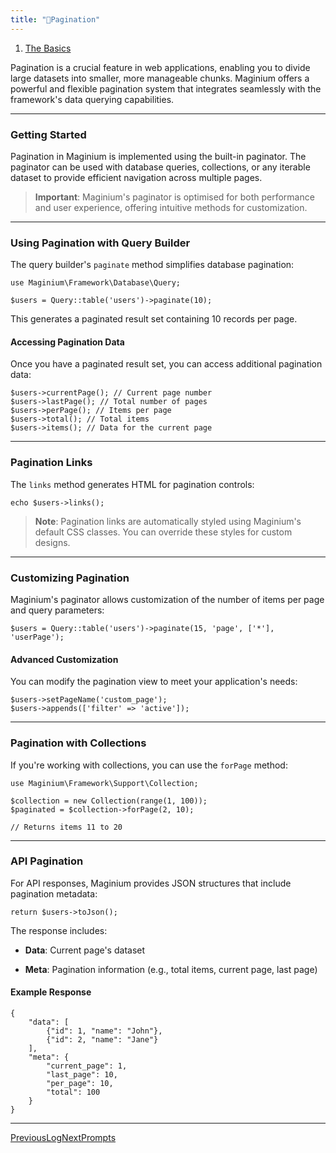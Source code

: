 ```yaml
---
title: "🔢Pagination"
---
```


1. [The Basics](/maginium/the-basics)

Pagination is a crucial feature in web applications, enabling you to divide large datasets into smaller, more manageable chunks. Maginium offers a powerful and flexible pagination system that integrates seamlessly with the framework's data querying capabilities.

***

### Getting Started

Pagination in Maginium is implemented using the built-in paginator. The paginator can be used with database queries, collections, or any iterable dataset to provide efficient navigation across multiple pages.

> **Important**: Maginium's paginator is optimised for both performance and user experience, offering intuitive methods for customization.

***

### Using Pagination with Query Builder

The query builder's `paginate` method simplifies database pagination:

```
use Maginium\Framework\Database\Query;

$users = Query::table('users')->paginate(10);
```

This generates a paginated result set containing 10 records per page.

#### Accessing Pagination Data

Once you have a paginated result set, you can access additional pagination data:

```
$users->currentPage(); // Current page number
$users->lastPage(); // Total number of pages
$users->perPage(); // Items per page
$users->total(); // Total items
$users->items(); // Data for the current page
```

***

### Pagination Links

The `links` method generates HTML for pagination controls:

```
echo $users->links();
```

> **Note**: Pagination links are automatically styled using Maginium's default CSS classes. You can override these styles for custom designs.

***

### Customizing Pagination

Maginium's paginator allows customization of the number of items per page and query parameters:

```
$users = Query::table('users')->paginate(15, 'page', ['*'], 'userPage');
```

#### Advanced Customization

You can modify the pagination view to meet your application's needs:

```
$users->setPageName('custom_page');
$users->appends(['filter' => 'active']);
```

***

### Pagination with Collections

If you're working with collections, you can use the `forPage` method:

```
use Maginium\Framework\Support\Collection;

$collection = new Collection(range(1, 100));
$paginated = $collection->forPage(2, 10);

// Returns items 11 to 20
```

***

### API Pagination

For API responses, Maginium provides JSON structures that include pagination metadata:

```
return $users->toJson();
```

The response includes:

* **Data**: Current page's dataset

* **Meta**: Pagination information (e.g., total items, current page, last page)

#### Example Response

```
{
    "data": [
        {"id": 1, "name": "John"},
        {"id": 2, "name": "Jane"}
    ],
    "meta": {
        "current_page": 1,
        "last_page": 10,
        "per_page": 10,
        "total": 100
    }
}
```

***

[PreviousLog](/maginium/the-basics/log)[NextPrompts](/maginium/the-basics/prompts)

